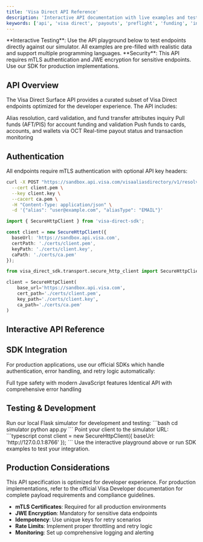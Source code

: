 ```yaml
---
title: 'Visa Direct API Reference'
description: 'Interactive API documentation with live examples and testing capabilities'
keywords: ['api', 'visa direct', 'payouts', 'preflight', 'funding', 'interactive']
---
```


<Callout icon="play">
  **Interactive Testing**: Use the API playground below to test endpoints directly against our simulator. All examples are pre-filled with realistic data and support multiple programming languages.
</Callout>

<Callout icon="shield">
  **Security**: This API requires mTLS authentication and JWE encryption for sensitive endpoints. Use our SDK for production implementations.
</Callout>

## API Overview

The Visa Direct Surface API provides a curated subset of Visa Direct endpoints optimized for the developer experience. The API includes:

<CardGroup cols={2}>
  <Card title="Preflight Services" icon="search">
    Alias resolution, card validation, and fund transfer attributes inquiry
  </Card>
  <Card title="Funding Operations" icon="credit-card">
    Pull funds (AFT/PIS) for account funding and validation
  </Card>
  <Card title="Payout Execution" icon="send">
    Push funds to cards, accounts, and wallets via OCT
  </Card>
  <Card title="Status Tracking" icon="activity">
    Real-time payout status and transaction monitoring
  </Card>
</CardGroup>

## Authentication

All endpoints require mTLS authentication with optional API key headers:

<CodeGroup>

```bash curl
curl -X POST "https://sandbox.api.visa.com/visaaliasdirectory/v1/resolve" \
  --cert client.pem \
  --key client.key \
  --cacert ca.pem \
  -H "Content-Type: application/json" \
  -d '{"alias": "user@example.com", "aliasType": "EMAIL"}'
```

```typescript TypeScript
import { SecureHttpClient } from 'visa-direct-sdk';

const client = new SecureHttpClient({
  baseUrl: 'https://sandbox.api.visa.com',
  certPath: './certs/client.pem',
  keyPath: './certs/client.key',
  caPath: './certs/ca.pem'
});
```

```python Python
from visa_direct_sdk.transport.secure_http_client import SecureHttpClient

client = SecureHttpClient(
    base_url='https://sandbox.api.visa.com',
    cert_path='./certs/client.pem',
    key_path='./certs/client.key',
    ca_path='./certs/ca.pem'
)
```

</CodeGroup>

## Interactive API Reference

<OpenAPI specUrl="/openapi/visa-direct-surface.yaml" />

## SDK Integration

For production applications, use our official SDKs which handle authentication, error handling, and retry logic automatically:

<CardGroup cols={2}>
  <Card title="TypeScript SDK" icon="typescript" href="/reference/typescript/overview">
    Full type safety with modern JavaScript features
  </Card>
  <Card title="Python SDK" icon="python" href="/reference/python/overview">
    Identical API with comprehensive error handling
  </Card>
</CardGroup>

## Testing & Development

<Steps>
  <Step title="Start the Simulator">
    Run our local Flask simulator for development and testing:
    ```bash
    cd simulator
    python app.py
    ```
  </Step>
  <Step title="Configure Your Client">
    Point your client to the simulator URL:
    ```typescript
    const client = new SecureHttpClient({
      baseUrl: 'http://127.0.0.1:8766'
    });
    ```
  </Step>
  <Step title="Test Endpoints">
    Use the interactive playground above or run SDK examples to test your integration.
  </Step>
</Steps>

## Production Considerations

<Warning>
  This API specification is optimized for developer experience. For production implementations, refer to the official Visa Developer documentation for complete payload requirements and compliance guidelines.
</Warning>

- **mTLS Certificates**: Required for all production environments
- **JWE Encryption**: Mandatory for sensitive data endpoints
- **Idempotency**: Use unique keys for retry scenarios
- **Rate Limits**: Implement proper throttling and retry logic
- **Monitoring**: Set up comprehensive logging and alerting
